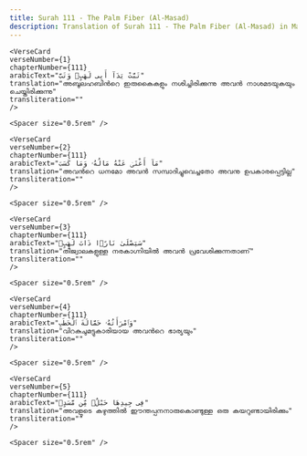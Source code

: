 ```yaml
---
title: Surah 111 - The Palm Fiber (Al-Masad)  
description: Translation of Surah 111 - The Palm Fiber (Al-Masad) in Malayalam
---
```







    <VerseCard 
    verseNumber={1}
    chapterNumber={111}
    arabicText="تَبَّتْ يَدَآ أَبِى لَهَبٍۢ وَتَبَّ"
    translation="അബൂലഹബിന്‍റെ ഇരുകൈകളും നശിച്ചിരിക്കുന്നു അവന്‍ നാശമടയുകയും ചെയ്തിരിക്കുന്നു"
    transliteration=""
    />

    <Spacer size="0.5rem" />
                
    <VerseCard 
    verseNumber={2}
    chapterNumber={111}
    arabicText="مَآ أَغْنَىٰ عَنْهُ مَالُهُۥ وَمَا كَسَبَ"
    translation="അവന്‍റെ ധനമോ അവന്‍ സമ്പാദിച്ചുവെച്ചതോ അവനു ഉപകാരപ്പെട്ടില്ല"
    transliteration=""
    />

    <Spacer size="0.5rem" />
                
    <VerseCard 
    verseNumber={3}
    chapterNumber={111}
    arabicText="سَيَصْلَىٰ نَارًۭا ذَاتَ لَهَبٍۢ"
    translation="തീജ്വാലകളുള്ള നരകാഗ്നിയില്‍ അവന്‍ പ്രവേശിക്കുന്നതാണ്‌"
    transliteration=""
    />

    <Spacer size="0.5rem" />
                
    <VerseCard 
    verseNumber={4}
    chapterNumber={111}
    arabicText="وَٱمْرَأَتُهُۥ حَمَّالَةَ ٱلْحَطَبِ"
    translation="വിറകുചുമട്ടുകാരിയായ അവന്‍റെ ഭാര്യയും"
    transliteration=""
    />

    <Spacer size="0.5rem" />
                
    <VerseCard 
    verseNumber={5}
    chapterNumber={111}
    arabicText="فِى جِيدِهَا حَبْلٌۭ مِّن مَّسَدٍۭ"
    translation="അവളുടെ കഴുത്തില്‍ ഈന്തപ്പനനാരുകൊണ്ടുള്ള ഒരു കയറുണ്ടായിരിക്കും"
    transliteration=""
    />

    <Spacer size="0.5rem" />
                